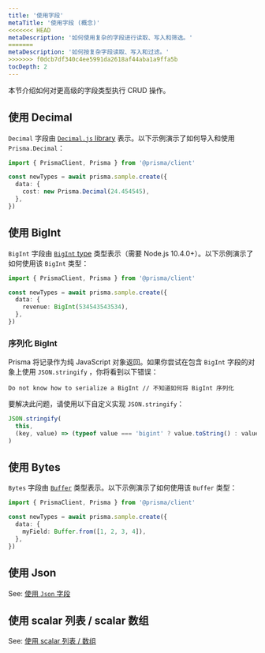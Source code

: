 ```yaml
---
title: '使用字段'
metaTitle: '使用字段 (概念)'
<<<<<<< HEAD
metaDescription: '如何使用复杂的字段进行读取、写入和筛选。'
=======
metaDescription: '如何按复杂字段读取、写入和过滤。'
>>>>>>> f0dcb7df340c4ee5991da2618af44aba1a9ffa5b
tocDepth: 2
---
```


<TopBlock>

本节介绍如何对更高级的字段类型执行 CRUD 操作。

</TopBlock>

## 使用 <inlinecode>Decimal</inlinecode>

`Decimal` 字段由 [`Decimal.js` library](https://mikemcl.github.io/decimal.js/) 表示。以下示例演示了如何导入和使用 `Prisma.Decimal`：

```ts
import { PrismaClient, Prisma } from '@prisma/client'

const newTypes = await prisma.sample.create({
  data: {
    cost: new Prisma.Decimal(24.454545),
  },
})
```

## 使用 <inlinecode>BigInt</inlinecode>

`BigInt` 字段由 [`BigInt` type](https://developer.mozilla.org/en-US/docs/Web/JavaScript/Reference/Global_Objects/BigInt) 类型表示（需要 Node.js 10.4.0+）。以下示例演示了如何使用该 `BigInt` 类型：

```ts
import { PrismaClient, Prisma } from '@prisma/client'

const newTypes = await prisma.sample.create({
  data: {
    revenue: BigInt(534543543534),
  },
})
```

### 序列化 BigInt

Prisma 将记录作为纯 JavaScript 对象返回。如果你尝试在包含 `BigInt` 字段的对象上使用 `JSON.stringify` ，你将看到以下错误：

```
Do not know how to serialize a BigInt // 不知道如何将 BigInt 序列化
```

要解决此问题，请使用以下自定义实现 `JSON.stringify`：

```js
JSON.stringify(
  this,
  (key, value) => (typeof value === 'bigint' ? value.toString() : value) // 返回所有未经修改的值
)
```

## 使用 <inlinecode>Bytes</inlinecode>

`Bytes` 字段由 [`Buffer`](https://nodejs.org/api/buffer.html) 类型表示。以下示例演示了如何使用该 `Buffer` 类型：

```ts
import { PrismaClient, Prisma } from '@prisma/client'

const newTypes = await prisma.sample.create({
  data: {
    myField: Buffer.from([1, 2, 3, 4]),
  },
})
```

## 使用 <inlinecode>Json</inlinecode>

See: [使用 `Json` 字段](working-with-json-fields)

## 使用 scalar 列表 / scalar 数组

See: [使用 scalar 列表 / 数组](working-with-scalar-lists-arrays)
